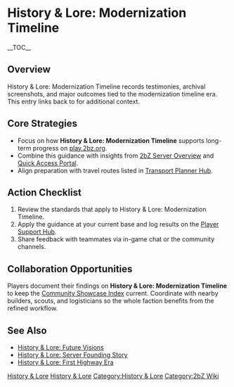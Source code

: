{{Short description|History & Lore: Modernization Timeline records testimonies, archival screenshots, and major outcomes tied to the modernization timeline era}}
= History & Lore: Modernization Timeline =
{{2bZ Navbox}}
__TOC__

== Overview ==
History & Lore: Modernization Timeline records testimonies, archival screenshots, and
major outcomes tied to the modernization timeline era. This entry links back to
[[Category:History & Lore|History & Lore]] for additional context.

== Core Strategies ==
* Focus on how '''History & Lore: Modernization Timeline''' supports long-term progress on [[play.2bz.org]].
* Combine this guidance with insights from [[2bZ Server Overview]] and [[Quick Access Portal]].
* Align preparation with travel routes listed in [[Transport Planner Hub]].

== Action Checklist ==
# Review the [[Category:History & Lore|History & Lore]] standards that apply to History & Lore: Modernization Timeline.
# Apply the guidance at your current base and log results on the [[Player Support Hub]].
# Share feedback with teammates via in-game chat or the community channels.

== Collaboration Opportunities ==
Players document their findings on '''History & Lore: Modernization Timeline''' to keep
the [[Community Showcase Index]] current. Coordinate with nearby builders, scouts, and
logisticians so the whole faction benefits from the refined workflow.

== See Also ==
* [[History & Lore: Future Visions]]
* [[History & Lore: Server Founding Story]]
* [[History & Lore: First Highway Era]]

[[Category:History & Lore]]
[[Category:2bZ Wiki]]
